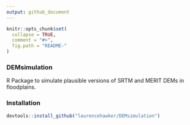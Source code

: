 ```yaml
---
output: github_document
---
```


<!-- README.md is generated from README.Rmd. Please edit that file -->

```r
knitr::opts_chunk$set(
  collapse = TRUE,
  comment = "#>",
  fig.path = "README-"
)
```
### DEMsimulation

R Package to simulate plausible versions of SRTM and MERIT DEMs in floodplains. 

### Installation

```r
devtools::install_github("laurencehawker/DEMsimulation")
```
